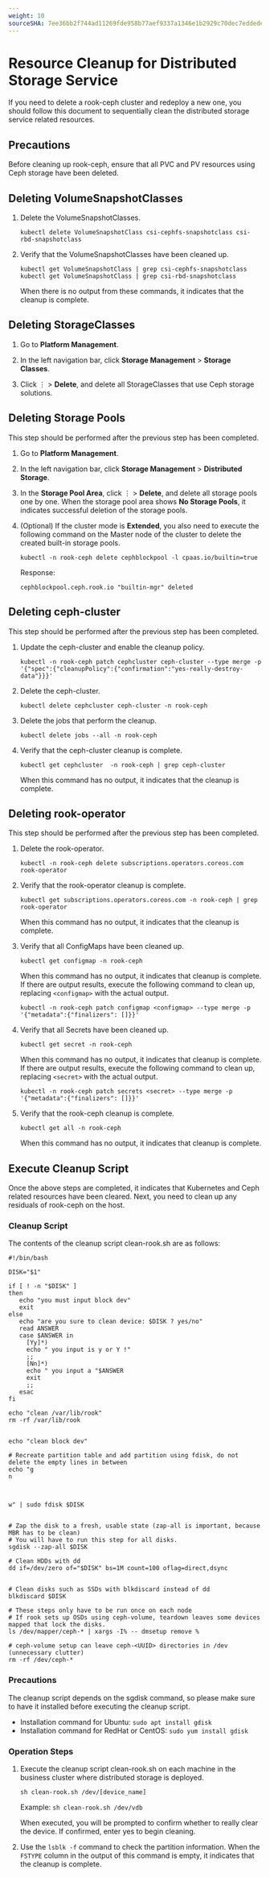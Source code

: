 ```yaml
---
weight: 10
sourceSHA: 7ee36bb2f744ad11269fde958b77aef9337a1346e1b2929c70dec7eddedebf4c
---
```


# Resource Cleanup for Distributed Storage Service

If you need to delete a rook-ceph cluster and redeploy a new one, you should follow this document to sequentially clean the distributed storage service related resources.

## Precautions

Before cleaning up rook-ceph, ensure that all PVC and PV resources using Ceph storage have been deleted.

## Deleting VolumeSnapshotClasses

1. Delete the VolumeSnapshotClasses.

   ```
   kubectl delete VolumeSnapshotClass csi-cephfs-snapshotclass csi-rbd-snapshotclass
   ```

2. Verify that the VolumeSnapshotClasses have been cleaned up.

   ```
   kubectl get VolumeSnapshotClass | grep csi-cephfs-snapshotclass
   kubectl get VolumeSnapshotClass | grep csi-rbd-snapshotclass
   ```

   When there is no output from these commands, it indicates that the cleanup is complete.

## Deleting StorageClasses

1. Go to **Platform Management**.

2. In the left navigation bar, click **Storage Management** > **Storage Classes**.

3. Click ⋮ > **Delete**, and delete all StorageClasses that use Ceph storage solutions.

## Deleting Storage Pools

This step should be performed after the previous step has been completed.

1. Go to **Platform Management**.

2. In the left navigation bar, click **Storage Management** > **Distributed Storage**.

3. In the **Storage Pool Area**, click ⋮ > **Delete**, and delete all storage pools one by one. When the storage pool area shows **No Storage Pools**, it indicates successful deletion of the storage pools.

4. (Optional) If the cluster mode is **Extended**, you also need to execute the following command on the Master node of the cluster to delete the created built-in storage pools.

   ```
   kubectl -n rook-ceph delete cephblockpool -l cpaas.io/builtin=true
   ```

   Response:

   ```
   cephblockpool.ceph.rook.io "builtin-mgr" deleted
   ```

## Deleting ceph-cluster

This step should be performed after the previous step has been completed.

1. Update the ceph-cluster and enable the cleanup policy.

   ```
   kubectl -n rook-ceph patch cephcluster ceph-cluster --type merge -p '{"spec":{"cleanupPolicy":{"confirmation":"yes-really-destroy-data"}}}'
   ```

2. Delete the ceph-cluster.

   ```
   kubectl delete cephcluster ceph-cluster -n rook-ceph
   ```

3. Delete the jobs that perform the cleanup.

   ```
   kubectl delete jobs --all -n rook-ceph
   ```

4. Verify that the ceph-cluster cleanup is complete.

   ```
   kubectl get cephcluster  -n rook-ceph | grep ceph-cluster
   ```

   When this command has no output, it indicates that the cleanup is complete.

## Deleting rook-operator

This step should be performed after the previous step has been completed.

1. Delete the rook-operator.

   ```
   kubectl -n rook-ceph delete subscriptions.operators.coreos.com rook-operator
   ```

2. Verify that the rook-operator cleanup is complete.

   ```
   kubectl get subscriptions.operators.coreos.com -n rook-ceph | grep rook-operator
   ```

   When this command has no output, it indicates that the cleanup is complete.

3. Verify that all ConfigMaps have been cleaned up.

   ```
   kubectl get configmap -n rook-ceph
   ```

   When this command has no output, it indicates that cleanup is complete. If there are output results, execute the following command to clean up, replacing `<configmap>` with the actual output.

   ```
   kubectl -n rook-ceph patch configmap <configmap> --type merge -p '{"metadata":{"finalizers": []}}'
   ```

4. Verify that all Secrets have been cleaned up.

   ```
   kubectl get secret -n rook-ceph
   ```

   When this command has no output, it indicates that cleanup is complete. If there are output results, execute the following command to clean up, replacing `<secret>` with the actual output.

   ```
   kubectl -n rook-ceph patch secrets <secret> --type merge -p '{"metadata":{"finalizers": []}}'
   ```

5. Verify that the rook-ceph cleanup is complete.

   ```
   kubectl get all -n rook-ceph
   ```

   When this command has no output, it indicates that cleanup is complete.

## Execute Cleanup Script

Once the above steps are completed, it indicates that Kubernetes and Ceph related resources have been cleared. Next, you need to clean up any residuals of rook-ceph on the host.

### Cleanup Script

The contents of the cleanup script clean-rook.sh are as follows:

```shell
#!/bin/bash

DISK="$1"

if [ ! -n "$DISK" ]
then
   echo "you must input block dev"
   exit
else
   echo "are you sure to clean device: $DISK ? yes/no"
   read ANSWER
   case $ANSWER in
     [Yy]*)
     echo " you input is y or Y !"
     ;;
     [Nn]*)
     echo " you input a "$ANSWER
     exit
     ;;
   esac
fi

echo "clean /var/lib/rook"
rm -rf /var/lib/rook


echo "clean block dev"

# Recreate partition table and add partition using fdisk, do not delete the empty lines in between
echo "g
n



w" | sudo fdisk $DISK


# Zap the disk to a fresh, usable state (zap-all is important, because MBR has to be clean)
# You will have to run this step for all disks.
sgdisk --zap-all $DISK

# Clean HDDs with dd
dd if=/dev/zero of="$DISK" bs=1M count=100 oflag=direct,dsync


# Clean disks such as SSDs with blkdiscard instead of dd
blkdiscard $DISK

# These steps only have to be run once on each node
# If rook sets up OSDs using ceph-volume, teardown leaves some devices mapped that lock the disks.
ls /dev/mapper/ceph-* | xargs -I% -- dmsetup remove %

# ceph-volume setup can leave ceph-<UUID> directories in /dev (unnecessary clutter)
rm -rf /dev/ceph-*
```

### Precautions

The cleanup script depends on the sgdisk command, so please make sure to have it installed before executing the cleanup script.

- Installation command for Ubuntu: `sudo apt install gdisk`
- Installation command for RedHat or CentOS: `sudo yum install gdisk`

### Operation Steps

1. Execute the cleanup script clean-rook.sh on each machine in the business cluster where distributed storage is deployed.

   ```
   sh clean-rook.sh /dev/[device_name]
   ```

   Example: `sh clean-rook.sh /dev/vdb`

   When executed, you will be prompted to confirm whether to really clear the device. If confirmed, enter yes to begin cleaning.

2. Use the `lsblk -f` command to check the partition information. When the `FSTYPE` column in the output of this command is empty, it indicates that the cleanup is complete.

